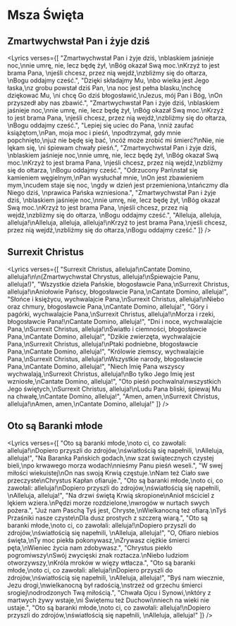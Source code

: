 
# Msza Święta

## Zmartwychwstał Pan i żyje dziś
<Lyrics verses={[
  "Zmartwychwstał Pan i żyje dziś, \nblaskiem jaśnieje noc,\nnie umrę, nie, lecz będę żył, \nBóg okazał Swą moc.\nKrzyż to jest brama Pana, \njeśli chcesz, przez nią wejdź,\nzbliżmy się do ołtarza, \nBogu oddajmy cześć.",
  "Dzięki składajmy Mu, \nbo wielka jest Jego łaska,\nz grobu powstał dziś Pan, \na noc jest pełna blasku,\nchcę dziękować Mu, \ni chcę Go dziś błogosławić,\nJezus, mój Pan i Bóg, \nOn przyszedł aby nas zbawić.",
  "Zmartwychwstał Pan i żyje dziś, \nblaskiem jaśnieje noc,\nnie umrę, nie, lecz będę żył, \nBóg okazał Swą moc.\nKrzyż to jest brama Pana, \njeśli chcesz, przez nią wejdź,\nzbliżmy się do ołtarza, \nBogu oddajmy cześć.",
  "Lepiej się uciec do Pana, \nniż zaufać książętom,\nPan, moja moc i pieśń, \npodtrzymał, gdy mnie popchnięto,\njuż nie będę się bać, \ncóż może zrobić mi śmierć?\nNie, nie lękam się, \ni śpiewam chwały pieśń.",
  "Zmartwychwstał Pan i żyje dziś, \nblaskiem jaśnieje noc,\nnie umrę, nie, lecz będę żył, \nBóg okazał Swą moc.\nKrzyż to jest brama Pana, \njeśli chcesz, przez nią wejdź,\nzbliżmy się do ołtarza, \nBogu oddajmy cześć.",
  "Odrzucony Pan\nstał się kamieniem węgielnym,\nPan wysłuchał mnie, \nOn jest zbawieniem mym,\ncudem staje się noc, \ngdy w dzień jest przemieniona,\ntańczmy dla Niego dziś, \nprawica Pańska wzniesiona.",
  "Zmartwychwstał Pan i żyje dziś, \nblaskiem jaśnieje noc,\nnie umrę, nie, lecz będę żył, \nBóg okazał Swą moc.\nKrzyż to jest brama Pana, \njeśli chcesz, przez nią wejdź,\nzbliżmy się do ołtarza, \nBogu oddajmy cześć.",
  "Alleluja, alleluja, alleluja!\nAlleluja, alleluja, alleluja!\nKrzyż to jest brama Pana,\njeśli chcesz, przez nią wejdź,\nzbliżmy się do ołtarza,\nBogu oddajmy cześć."
]} />

## Surrexit Christus
<Lyrics verses={[
  "Surrexit Christus, alleluja!\nCantate Domino, alleluja!\n\n(Zmartwychwstał Chrystus, alleluja!\nŚpiewajcie Panu, alleluja!)",
  "Wszystkie dzieła Pańskie, błogosławcie Pana,\nSurrexit Christus, alleluja!\nAniołowie Pańscy, błogosławcie Pana,\nCantate Domino, alleluja!",
  "Słońce i księżycu, wychwalajcie Pana,\nSurrexit Christus, alleluja!\nNiebo oraz chmury, błogosławcie Pana,\nCantate Domino, alleluja!",
  "Góry i pagórki, wychwalajcie Pana,\nSurrexit Christus, alleluja!\nMorza i rzeki, błogosławcie Pana!\nCantate Domino, alleluja!",
  "Dni i noce, wychwalajcie Pana,\nSurrexit Christus, alleluja!\nŚwiatło i ciemności, błogosławcie Pana,\nCantate Domino, alleluja!",
  "Dzikie zwierzęta, wychwalajcie Pana,\nSurrexit Christus, alleluja!\nPtaki podniebne, błogosławcie Pana,\nCantate Domino, alleluja!",
  "Królowie ziemscy, wychwalajcie Pana,\nSurrexit Christus, alleluja!\nWszystkie narody, błogosławcie Pana,\nCantate Domino, alleluja!",
  "Niech Imię Pana wszyscy wychwalają,\nSurrexit Christus, alleluja!\nBo tylko Jego Imię jest wzniosłe,\nCantate Domino, alleluja!",
  "Oto pieśń pochwalna\nwszystkich Jego świętych,\nSurrexit Christus, alleluja!\nLudu Pana bliski, śpiewaj Mu na chwałę,\nCantate Domino, alleluja!",
  "Amen, amen,\nSurrexit Christus, alleluja!\nAmen, amen,\nCantate Domino, alleluja!"
]} />

## Oto są Baranki młode
<Lyrics verses={[
  "Oto są baranki młode,\noto ci, co zawołali: alleluja!\nDopiero przyszli do zdrojów,\nświatłością się napełnili, \nAlleluja, alleluja!",
  "Na Baranka Pańskich godach,\nw szat świątecznych czystej bieli,\npo krwawego morza wodach\nnieśmy Panu pieśń weseli.",
  "W swej miłości wiekuistej\nOn nas swoją Krwią częstuje.\nNam też Ciało swe przeczyste\nChrystus Kapłan ofiaruje.",
  "Oto są baranki młode,\noto ci, co zawołali: alleluja!\nDopiero przyszli do zdrojów,\nświatłością się napełnili, \nAlleluja, alleluja!",
  "Na drzwi świętą Krwią skropione\nAnioł mściciel z lękiem wziera.\nPędzi morze rozdzielone,\nwrogów w nurtach swych pożera.",
  "Już nam Paschą Tyś jest, Chryste,\nWielkanocną też ofiarą.\nTyś Przaśniki nasze czyste\nDla dusz prostych z szczerą wiarą.",
  "Oto są baranki młode,\noto ci, co zawołali: alleluja!\nDopiero przyszli do zdrojów,\nświatłością się napełnili, \nAlleluja, alleluja!",
  "O, Ofiaro niebios święta,\nTy moc piekła pokonywasz,\nZrywasz ciężkie śmierci pęta,\nWieniec życia nam zdobywasz.",
  "Chrystus piekło pogromiwszy\nSwój zwycięski znak roztacza.\nNiebo ludziom otworzywszy,\nKróla mroków w więzy wtłacza.",
  "Oto są baranki młode,\noto ci, co zawołali: alleluja!\nDopiero przyszli do zdrojów,\nświatłością się napełnili, \nAlleluja, alleluja!",
  "Byś nam wiecznie, Jezu drogi,\nwielkanocną był radością,\nstrzeż od grzechu śmierci srogiej\nodrodzonych Twą miłością.",
  "Chwała Ojcu i Synowi,\nktóry z martwych żywy wstaje,\ni Świętemu też Duchowi\nniech na wieki nie ustaje.",
  "Oto są baranki młode,\noto ci, co zawołali: alleluja!\nDopiero przyszli do zdrojów,\nświatłością się napełnili, \nAlleluja, alleluja!"
]} />

